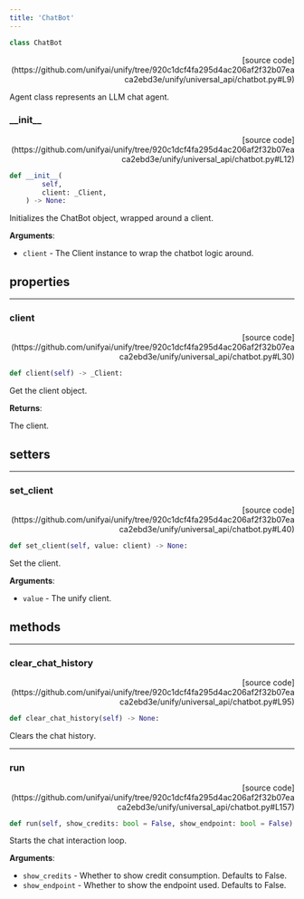 ```yaml
---
title: 'ChatBot'
---
```


```python
class ChatBot
```

<p align="right">[source code](https://github.com/unifyai/unify/tree/920c1dcf4fa295d4ac206af2f32b07eaca2ebd3e/unify/universal_api/chatbot.py#L9)</p>

Agent class represents an LLM chat agent.

### \_\_init\_\_

<p align="right">[source code](https://github.com/unifyai/unify/tree/920c1dcf4fa295d4ac206af2f32b07eaca2ebd3e/unify/universal_api/chatbot.py#L12)</p>

```python
def __init__(
        self,
        client: _Client,
    ) -> None:
```

Initializes the ChatBot object, wrapped around a client.

**Arguments**:

- `client` - The Client instance to wrap the chatbot logic around.

## properties

---

### client

<p align="right">[source code](https://github.com/unifyai/unify/tree/920c1dcf4fa295d4ac206af2f32b07eaca2ebd3e/unify/universal_api/chatbot.py#L30)</p>

```python
def client(self) -> _Client:
```

Get the client object.  

**Returns**:

The client.

## setters

---

### set\_client

<p align="right">[source code](https://github.com/unifyai/unify/tree/920c1dcf4fa295d4ac206af2f32b07eaca2ebd3e/unify/universal_api/chatbot.py#L40)</p>

```python
def set_client(self, value: client) -> None:
```

Set the client.  

**Arguments**:

- `value` - The unify client.

## methods

---

### clear\_chat\_history

<p align="right">[source code](https://github.com/unifyai/unify/tree/920c1dcf4fa295d4ac206af2f32b07eaca2ebd3e/unify/universal_api/chatbot.py#L95)</p>

```python
def clear_chat_history(self) -> None:
```

Clears the chat history.

---

### run

<p align="right">[source code](https://github.com/unifyai/unify/tree/920c1dcf4fa295d4ac206af2f32b07eaca2ebd3e/unify/universal_api/chatbot.py#L157)</p>

```python
def run(self, show_credits: bool = False, show_endpoint: bool = False) -> None:
```

Starts the chat interaction loop.

**Arguments**:

- `show_credits` - Whether to show credit consumption. Defaults to False.
- `show_endpoint` - Whether to show the endpoint used. Defaults to False.